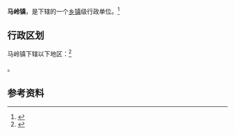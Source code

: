 {{中国乡级行政区
|景观照片文件名 = 
|景观照片描述 = 
|汉语拼音 = 
|其他语言 = 
|其他语言名称 = 
|旧称 = 
|地名出处 = 
|位置图文件名 = 
|位置图描述 = 
|自定义图片= 
|建置时间 = 
|政府驻地 = 
|毗邻 = 
|总面积 = 
|总人口 = 
|总人口年份 = 
|户籍人口 = 
|户籍人口年份 = 
|常住人口 = 
|常住人口年份 = 
|人口密度 = 
|GDP = 
|GDP年份 = 
|邮政编码 = 
|电话区号 = 859
|官方网站 = 
|网站名称 = 
|52/23/01/108/000}}

'''马岭镇'''，是{{PRC admin/fullname|52/23/01/108/000|3}}下辖的一个[[乡镇|乡镇]]级行政单位。<ref>{{PRC admin/ref sgc|{{PRC admin/parent|52/23/01/108/000}}}}</ref>

== 行政区划 ==

马岭镇下辖以下地区：<ref>{{PRC admin/ref sgc|52/23/01/108/000}}</ref>

{{PRC admin/children|52/23/01/108/000}}。

== 参考资料 ==

{{reflist}}

{{行政区划小作品}}
{{PRC admin/navcat|52/23/01/108/000}}